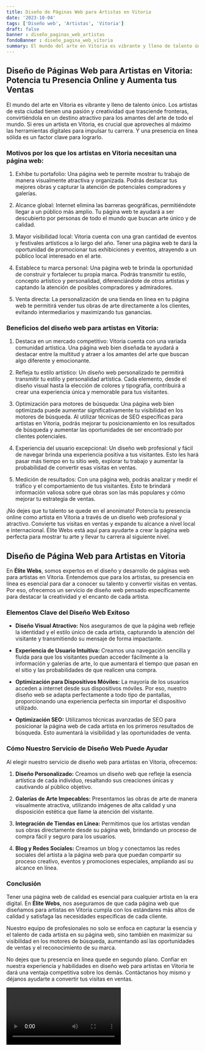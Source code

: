 ```yaml
---
title: Diseño de Páginas Web para Artistas en Vitoria
date: '2023-10-04'
tags: ['Diseño web', 'Artistas', 'Vitoria']
draft: false
banner : diseño_paginas_web_artistas
fondoBanner : diseño_pagina_web_vitoria
summary: El mundo del arte en Vitoria es vibrante y lleno de talento único. Los artistas de esta ciudad tienen una pasión y creatividad que trasciende fronteras, convirtiéndola en un destino atractivo para los amantes del arte de todo el mundo. Si eres un artista en Vitoria, es crucial que aproveches al máximo las herramientas digitales para impulsar tu carrera. Y una presencia en línea sólida es un factor clave para lograrlo.
---
```


## Diseño de Páginas Web para Artistas en Vitoria: Potencia tu Presencia Online y Aumenta tus Ventas

El mundo del arte en Vitoria es vibrante y lleno de talento único. Los artistas de esta ciudad tienen una pasión y creatividad que trasciende fronteras, convirtiéndola en un destino atractivo para los amantes del arte de todo el mundo. Si eres un artista en Vitoria, es crucial que aproveches al máximo las herramientas digitales para impulsar tu carrera. Y una presencia en línea sólida es un factor clave para lograrlo.

### Motivos por los que los artistas en Vitoria necesitan una página web:

1. Exhibe tu portafolio: Una página web te permite mostrar tu trabajo de manera visualmente atractiva y organizada. Podrás destacar tus mejores obras y capturar la atención de potenciales compradores y galerías.

2. Alcance global: Internet elimina las barreras geográficas, permitiéndote llegar a un público más amplio. Tu página web te ayudará a ser descubierto por personas de todo el mundo que buscan arte único y de calidad.

3. Mayor visibilidad local: Vitoria cuenta con una gran cantidad de eventos y festivales artísticos a lo largo del año. Tener una página web te dará la oportunidad de promocionar tus exhibiciones y eventos, atrayendo a un público local interesado en el arte.

4. Establece tu marca personal: Una página web te brinda la oportunidad de construir y fortalecer tu propia marca. Podrás transmitir tu estilo, concepto artístico y personalidad, diferenciándote de otros artistas y captando la atención de posibles compradores y admiradores.

5. Venta directa: La personalización de una tienda en línea en tu página web te permitirá vender tus obras de arte directamente a los clientes, evitando intermediarios y maximizando tus ganancias.

### Beneficios del diseño web para artistas en Vitoria:

1. Destaca en un mercado competitivo: Vitoria cuenta con una variada comunidad artística. Una página web bien diseñada te ayudará a destacar entre la multitud y atraer a los amantes del arte que buscan algo diferente y emocionante.

2. Refleja tu estilo artístico: Un diseño web personalizado te permitirá transmitir tu estilo y personalidad artística. Cada elemento, desde el diseño visual hasta la elección de colores y tipografía, contribuirá a crear una experiencia única y memorable para tus visitantes.

3. Optimización para motores de búsqueda: Una página web bien optimizada puede aumentar significativamente tu visibilidad en los motores de búsqueda. Al utilizar técnicas de SEO específicas para artistas en Vitoria, podrás mejorar tu posicionamiento en los resultados de búsqueda y aumentar las oportunidades de ser encontrado por clientes potenciales.

4. Experiencia del usuario excepcional: Un diseño web profesional y fácil de navegar brinda una experiencia positiva a tus visitantes. Esto les hará pasar más tiempo en tu sitio web, explorar tu trabajo y aumentar la probabilidad de convertir esas visitas en ventas.

5. Medición de resultados: Con una página web, podrás analizar y medir el tráfico y el comportamiento de tus visitantes. Esto te brindará información valiosa sobre qué obras son las más populares y cómo mejorar tu estrategia de ventas.

¡No dejes que tu talento se quede en el anonimato! Potencia tu presencia online como artista en Vitoria a través de un diseño web profesional y atractivo. Convierte tus visitas en ventas y expande tu alcance a nivel local e internacional. Élite Webs está aquí para ayudarte a crear la página web perfecta para mostrar tu arte y llevar tu carrera al siguiente nivel.

<GifSeo />

<Cta />

## Diseño de Página Web para Artistas en Vitoria

En **Élite Webs**, somos expertos en el diseño y desarrollo de páginas web para artistas en Vitoria. Entendemos que para los artistas, su presencia en línea es esencial para dar a conocer su talento y convertir visitas en ventas. Por eso, ofrecemos un servicio de diseño web pensado específicamente para destacar la creatividad y el encanto de cada artista.

### Elementos Clave del Diseño Web Exitoso

- **Diseño Visual Atractivo:** Nos aseguramos de que la página web refleje la identidad y el estilo único de cada artista, capturando la atención del visitante y transmitiendo su mensaje de forma impactante.

- **Experiencia de Usuario Intuitiva:** Creamos una navegación sencilla y fluida para que los visitantes puedan acceder fácilmente a la información y galerías de arte, lo que aumentará el tiempo que pasan en el sitio y las probabilidades de que realicen una compra.

- **Optimización para Dispositivos Móviles:** La mayoría de los usuarios acceden a internet desde sus dispositivos móviles. Por eso, nuestro diseño web se adapta perfectamente a todo tipo de pantallas, proporcionando una experiencia perfecta sin importar el dispositivo utilizado.

- **Optimización SEO:** Utilizamos técnicas avanzadas de SEO para posicionar la página web de cada artista en los primeros resultados de búsqueda. Esto aumentará la visibilidad y las oportunidades de venta.

### Cómo Nuestro Servicio de Diseño Web Puede Ayudar

Al elegir nuestro servicio de diseño web para artistas en Vitoria, ofrecemos:

1. **Diseño Personalizado:** Creamos un diseño web que refleje la esencia artística de cada individuo, resaltando sus creaciones únicas y cautivando al público objetivo.

2. **Galerías de Arte Impecables:** Presentamos las obras de arte de manera visualmente atractiva, utilizando imágenes de alta calidad y una disposición estética que llame la atención del visitante.

3. **Integración de Tiendas en Línea:** Permitimos que los artistas vendan sus obras directamente desde su página web, brindando un proceso de compra fácil y seguro para los usuarios.

4. **Blog y Redes Sociales:** Creamos un blog y conectamos las redes sociales del artista a la página web para que puedan compartir su proceso creativo, eventos y promociones especiales, ampliando así su alcance en línea.

### Conclusión

Tener una página web de calidad es esencial para cualquier artista en la era digital. En **Élite Webs**, nos aseguramos de que cada página web que diseñamos para artistas en Vitoria cumpla con los estándares más altos de calidad y satisfaga las necesidades específicas de cada cliente.

Nuestro equipo de profesionales no solo se enfoca en capturar la esencia y el talento de cada artista en su página web, sino también en maximizar su visibilidad en los motores de búsqueda, aumentando así las oportunidades de ventas y el reconocimiento de su marca.

No dejes que tu presencia en línea quede en segundo plano. Confiar en nuestra experiencia y habilidades en diseño web para artistas en Vitoria te dará una ventaja competitiva sobre los demás. Contáctanos hoy mismo y déjanos ayudarte a convertir tus visitas en ventas.

<Video />

<CtaBot job='Artistas' city='Vitoria'/>

<Gmaps query='Vitoria+españa+maps' />